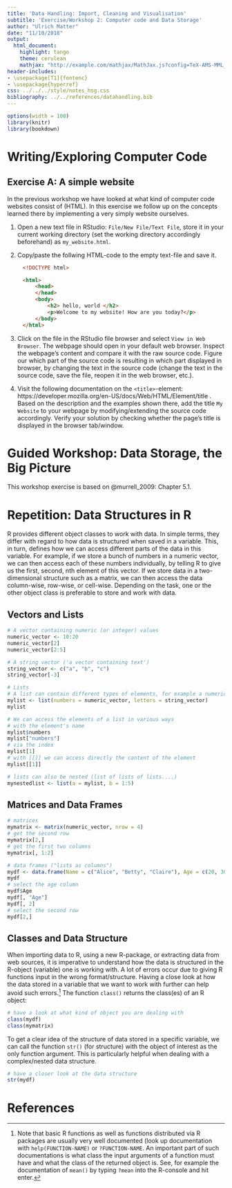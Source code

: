 ```yaml
---
title: 'Data Handling: Import, Cleaning and Visualisation'
subtitle: 'Exercise/Workshop 2: Computer code and Data Storage'
author: "Ulrich Matter"
date: "11/10/2018"
output:
  html_document:
    highlight: tango
    theme: cerulean
    mathjax: "http://example.com/mathjax/MathJax.js?config=TeX-AMS-MML_HTMLorMML"
header-includes:
- \usepackage[T1]{fontenc}
- \usepackage{hyperref}
css: ../../../style/notes_hsg.css
bibliography: ../../references/datahandling.bib
---
```



```r
options(width = 100)
library(knitr)
library(bookdown)
```




# Writing/Exploring Computer Code

## Exercise A: A simple website

In the previous workshop we have looked at what kind of computer code websites consist of (HTML). In this exercise we follow up on the concepts learned there by implementing a very simply website ourselves. 

1. Open a new text file in RStudio: `File/New File/Text File`, store it in your current working directory (set the working directory accordingly beforehand) as `my_website.html`. 

2. Copy/paste the follwing HTML-code to the empty text-file and save it. 

```html
     <!DOCTYPE html>

     <html>
         <head>
         </head>
         <body>
             <h2> hello, world </h2>
             <p>Welcome to my website! How are you today?</p>
         </body>
     </html>

```


3. Click on the file in the RStudio file browser and select `View in Web Browser`. The webpage should open in your default web browser. Inspect the webpage's content and compare it with the raw source code. Figure our which part of the source code is resulting in which part displayed in browser, by changing the text in the source code (change the text in the source code, save the file, reopen it in the web browser, etc.).

4. Visit the following documentation on the `<title>`-element:  https://developer.mozilla.org/en-US/docs/Web/HTML/Element/title . Based on the description and the examples shown there, add the title `My Website` to your webpage by modifying/extending the source code accordingly. Verify your solution by checking whether the page's title is displayed in the browser tab/window.




# Guided Workshop: Data Storage, the Big Picture

This workshop exercise is based on @murrell_2009: Chapter 5.1.


# Repetition: Data Structures in R

R provides different object classes to work with data. In simple terms, they differ with regard to how data is structured when saved in a variable. This, in turn, defines how we can access different parts of the data in this variable. For example, if we store a bunch of numbers in a numeric vector, we can then access each of these numbers individually, by telling R to give us the first, second, nth element of this vector. If we store data in a two-dimensional structure such as a matrix, we can then access the data column-wise, row-wise, or cell-wise. Depending on the task, one or the other object class is preferable to store and work with data.

## Vectors and Lists
```r
# A vector containing numeric (or integer) values
numeric_vector <- 10:20
numeric_vector[2]
numeric_vector[2:5]

# A string vector ('a vector containing text')
string_vector <- c("a", "b", "c")
string_vector[-3]

# Lists
# A list can contain different types of elements, for example a numeric vector and a string_vector
mylist <- list(numbers = numeric_vector, letters = string_vector)
mylist

# We can access the elements of a list in various ways
# with the element's name
mylist$numbers
mylist["numbers"]
# via the index
mylist[1]
# with [[]] we can access directly the content of the element
mylist[[1]]

# lists can also be nested (list of lists of lists....)
mynestedlist <- list(a = mylist, b = 1:5)
```

## Matrices and Data Frames
```r

# matrices
mymatrix <- matrix(numeric_vector, nrow = 4)
# get the second row
mymatrix[2,]
# get the first two columns
mymatrix[, 1:2]

# data frames ("lists as columns")
mydf <- data.frame(Name = c("Alice", "Betty", "Claire"), Age = c(20, 30, 45))
mydf
# select the age column
mydf$Age
mydf[, "Age"]
mydf[, 2]
# select the second row
mydf[2,]


```

## Classes and Data Structure
When importing data to R, using a new R-package, or extracting data from web sources, it is imperative to understand how the data is structured in the R-object (variable) one is working with. A lot of errors occur due to giving R functions input in the wrong format/structure. Having a close look at how the data stored in a variable that we want to work with further can help avoid such errors.^[Note that basic R functions as well as functions distributed via R packages are usually very well documented (look up documentation with `help(FUNCTION-NAME)` or `?FUNCTION-NAME`. An important part of such documentations is what class the input arguments of a function must have and what the class of the returned object is. See, for example the documentation of `mean()` by typing `?mean` into the R-console and hit enter.] The function `class()` returns the class(es) of an R object:

```r
# have a look at what kind of object you are dealing with
class(mydf)
class(mymatrix)

```

To get a clear idea of the structure of data stored in a specific variable, we can call the function `str()` (for structure) with the object of interest as the only function argument. This is particularly helpful when dealing with a complex/nested data structure. 

```r
# have a closer look at the data structure
str(mydf)
```


# References
